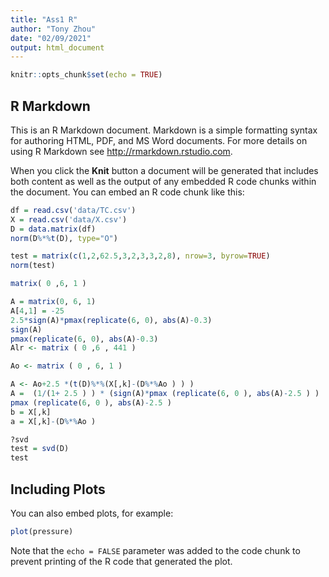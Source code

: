 ```yaml
---
title: "Ass1 R"
author: "Tony Zhou"
date: "02/09/2021"
output: html_document
---
```


```r
knitr::opts_chunk$set(echo = TRUE)
```

## R Markdown

This is an R Markdown document. Markdown is a simple formatting syntax for authoring HTML, PDF, and MS Word documents. For more details on using R Markdown see <http://rmarkdown.rstudio.com>.

When you click the **Knit** button a document will be generated that includes both content as well as the output of any embedded R code chunks within the document. You can embed an R code chunk like this:

```r
df = read.csv('data/TC.csv')
X = read.csv('data/X.csv')
D = data.matrix(df)
norm(D%*%t(D), type="O")

test = matrix(c(1,2,62.5,3,2,3,3,2,8), nrow=3, byrow=TRUE)
norm(test)

matrix( 0 ,6, 1 )

A = matrix(0, 6, 1)
A[4,1] = -25
2.5*sign(A)*pmax(replicate(6, 0), abs(A)-0.3)
sign(A)
pmax(replicate(6, 0), abs(A)-0.3)
Alr <- matrix ( 0 ,6 , 441 )

Ao <- matrix ( 0 , 6, 1 )

A <- Ao+2.5 *(t(D)%*%(X[,k]-(D%*%Ao ) ) )
A =  (1/(1+ 2.5 ) ) * (sign(A)*pmax (replicate(6, 0 ), abs(A)-2.5 ) )
pmax (replicate(6, 0 ), abs(A)-2.5 )
b = X[,k]
a = X[,k]-(D%*%Ao )

?svd
test = svd(D)
test

```

## Including Plots

You can also embed plots, for example:

```r
plot(pressure)
```

Note that the `echo = FALSE` parameter was added to the code chunk to prevent printing of the R code that generated the plot.
